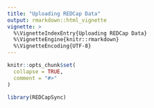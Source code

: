 ```yaml
---
title: "Uploading REDCap Data"
output: rmarkdown::html_vignette
vignette: >
  %\VignetteIndexEntry{Uploading REDCap Data}
  %\VignetteEngine{knitr::rmarkdown}
  %\VignetteEncoding{UTF-8}
---
```


```r
knitr::opts_chunk$set(
  collapse = TRUE,
  comment = "#>"
)
```

```r
library(REDCapSync)
```
